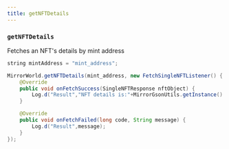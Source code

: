 ```yaml
---
title: getNFTDetails
---
```


### `getNFTDetails`

Fetches an NFT's details by mint address

```java
string mintAddress = "mint_address";

MirrorWorld.getNFTDetails(mint_address, new FetchSingleNFTListener() {
    @Override
    public void onFetchSuccess(SingleNFTResponse nftObject) {
        Log.d("Result","NFT details is:"+MirrorGsonUtils.getInstance().toJson(nftObject));
    }

    @Override
    public void onFetchFailed(long code, String message) {
        Log.d("Result",message);
    }
});

```